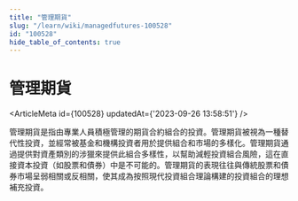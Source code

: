 ```yaml
---
title: "管理期貨"
slug: "/learn/wiki/managedfutures-100528"
id: "100528"
hide_table_of_contents: true
---
```



# 管理期貨

<ArticleMeta id={100528} updatedAt={'2023-09-26 13:58:51'} />
<div className='border-solid border-b border-t-0 my-4 border-[var(--ifm-color-gray-300)]' />

管理期貨是指由專業人員積極管理的期貨合約組合的投資。管理期貨被視為一種替代性投資，並經常被基金和機構投資者用於提供組合和市場的多樣化。管理期貨通過提供對資產類別的涉獵來提供此組合多樣性，以幫助減輕投資組合風險，這在直接資本投資（如股票和債券）中是不可能的。管理期貨的表現往往與傳統股票和債券市場呈弱相關或反相關，使其成為按照現代投資組合理論構建的投資組合的理想補充投資。
